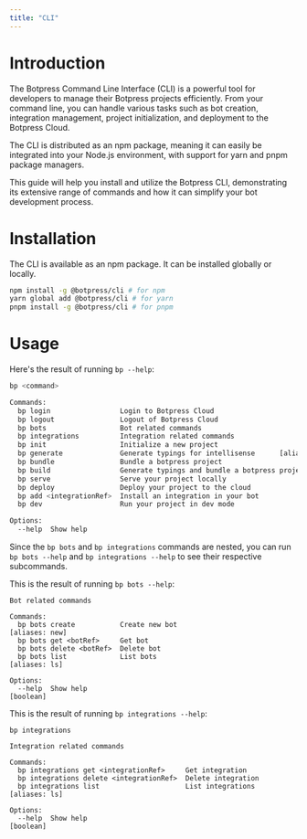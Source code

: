 ```yaml
---
title: "CLI"
---
```


# Introduction
The Botpress Command Line Interface (CLI) is a powerful tool for developers to manage their Botpress projects efficiently. From your command line, you can handle various tasks such as bot creation, integration management, project initialization, and deployment to the Botpress Cloud.

The CLI is distributed as an npm package, meaning it can easily be integrated into your Node.js environment, with support for yarn and pnpm package managers.

This guide will help you install and utilize the Botpress CLI, demonstrating its extensive range of commands and how it can simplify your bot development process.

# Installation

The CLI is available as an npm package. It can be installed globally or locally.

```bash
npm install -g @botpress/cli # for npm
yarn global add @botpress/cli # for yarn
pnpm install -g @botpress/cli # for pnpm
```

# Usage

Here's the result of running `bp --help`:

```bash
bp <command>

Commands:
  bp login                 Login to Botpress Cloud
  bp logout                Logout of Botpress Cloud
  bp bots                  Bot related commands
  bp integrations          Integration related commands
  bp init                  Initialize a new project
  bp generate              Generate typings for intellisense      [aliases: gen]
  bp bundle                Bundle a botpress project
  bp build                 Generate typings and bundle a botpress project
  bp serve                 Serve your project locally
  bp deploy                Deploy your project to the cloud
  bp add <integrationRef>  Install an integration in your bot
  bp dev                   Run your project in dev mode

Options:
  --help  Show help                                                    [boolean]
```

Since the `bp bots` and `bp integrations` commands are nested, you can run `bp bots --help` and `bp integrations --help` to see their respective subcommands.

This is the result of running `bp bots --help`:

```
Bot related commands

Commands:
  bp bots create           Create new bot                         [aliases: new]
  bp bots get <botRef>     Get bot
  bp bots delete <botRef>  Delete bot
  bp bots list             List bots                               [aliases: ls]

Options:
  --help  Show help                                                    [boolean]
```

This is the result of running `bp integrations --help`:

```
bp integrations

Integration related commands

Commands:
  bp integrations get <integrationRef>     Get integration
  bp integrations delete <integrationRef>  Delete integration
  bp integrations list                     List integrations       [aliases: ls]

Options:
  --help  Show help                                                    [boolean]
```
